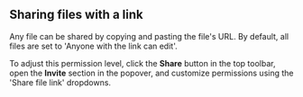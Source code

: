 ## Sharing files with a link&#x20;

Any file can be shared by copying and pasting the file's URL. By default, all files are set to 'Anyone with the link can edit'.&#x20;

To adjust this permission level, click the **Share** button in the top toolbar, open the **Invite** section in the popover, and customize permissions using the 'Share file link' dropdowns.&#x20;